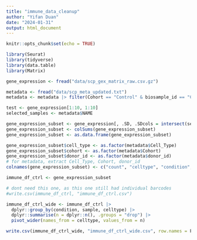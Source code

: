 ```yaml
---
title: "immune_data_cleanup"
author: "Yifan Duan"
date: "2024-01-31"
output: html_document
---
```


```r
knitr::opts_chunk$set(echo = TRUE)
```

```r
library(Seurat)
library(tidyverse)
library(data.table)
library(Matrix)

gene_expression <- fread("data/scp_gex_matrix_raw.csv.gz")

metadata <- fread("data/scp_meta_updated.txt")
metadata <- metadata |> filter(Cohort == "Control" & biosample_id == "CD45")

test <- gene_expression[1:10, 1:10]
selected_samples <- metadata$NAME

gene_expression_subset <- gene_expression[, .SD, .SDcols = intersect(selected_samples, colnames(gene_expression))]
gene_expression_subset <- colSums(gene_expression_subset)
gene_expression_subset <- as.data.frame(gene_expression_subset)

gene_expression_subset$cell_type <- as.factor(metadata$Cell_Type)
gene_expression_subset$cohort <- as.factor(metadata$Cohort)
gene_expression_subset$donor_id <- as.factor(metadata$donor_id)
# for metadata, extract Cell_Type, Cohort, donor_id
colnames(gene_expression_subset) <- c("count", "celltype", "condition", "sample")

immune_df_ctrl <- gene_expression_subset

# dont need this one, as this one still had individual barcodes
#write.csv(immune_df_ctrl, "immune_df_ctrl.csv")
```


```r
immune_df_ctrl_wide <- immune_df_ctrl |>
  dplyr::group_by(condition, sample, celltype) |>
  dplyr::summarise(n = dplyr::n(), .groups = "drop") |> 
  pivot_wider(names_from = celltype, values_from = n)

write.csv(immune_df_ctrl_wide, "immune_df_ctrl_wide.csv", row.names = F)
```


